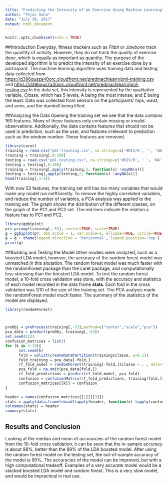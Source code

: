 ---
title: "Predicting the Intensity of an Exercise Using Machine Learning"
author: "Tejas Guha"
date: "July 30, 2017"
output: html_document
---

```{r setup, include=FALSE}
knitr::opts_chunk$set(echo = TRUE)
```

##Introduction
Everyday, fitness trackers such as *Fitbit* or *Jawbone* track the quantity of activity.  However, they do not track the *quality* of exercise done, which is equally as important as quantity. The purpose of the developed algorithm is to predict the intensity of an exercise done by a participant.   The machine learning algorithm uses training data and testing data collected from <https://d396qusza40orc.cloudfront.net/predmachlearn/pml-training.csv> and <https://d396qusza40orc.cloudfront.net/predmachlearn/pml-testing.csv>.In the data set, this intensity is represented by the qualitative variable, *Classe*, which has 5 levels, A being the most intense, and E being the least.  Data was collected from sensors on the participants' hips, waist, and arms, and the dumbell being lifted.  

##Analyzing the Data
Opening the training set we see that the data contains 160 features.  Many of these features only contain missing or invalid observations.
Additionally, the data contains features that should not be used in prediction, such as the user, and features irrelevant to prediction such as the window number.  These features are removed.

```{r message=FALSE, warning=FALSE}
library(caret)
training = read.csv("pml-training.csv", na.strings=c('#DIV/0', '', 'NA'))
training = training[,8:160]
testing = read.csv("pml-testing.csv", na.strings=c('#DIV/0', ' ', 'NA'))
testing = testing[,8:160]
training = training[,apply(training,2, function(x) !anyNA(x))]
testing = testing[,apply(testing,2, function(x) !anyNA(x))]
head(training[,1:5])
```

With now 53 features, the training set still has too many variables that would make any model run inefficiently.  To remove the highly correlated variables, and reduce the number of variables, a PCA analysis was applied to the training set.  The graph shows the distribution of the different classes, on the graph of the PC1 and PC2 set.  The red lines indicate the relation a feature has to PC1 and PC2.

```{r message=FALSE, warning=FALSE}
library(ggbiplot)
pr= prcomp(training[,-53], center=TRUE, scale=TRUE)
g = ggbiplot(pr, obs.scale = 1, var.scale=1, ellipse=TRUE, circle=TRUE, groups = training$classe)
g = g + theme(legend.direction = 'horizontal', legend.position='top')
print(g)
```

##Building and Testing the Model
Other models were analyzed, such as a boosted LDA model, however, the accuracy of the random forest model was unmatched in this situtation.  The random forest model was much faster with the randomForest package than the caret package, and computationally less stressing than the boosted LDA model.  To test the random forest model, a 10-fold cross validation was done, with the accuracy and statistics of each model recorded in the data frame **stats**.  Each fold in the cross validation was 1/10 of the size of the training set.  The PCA analysis made the randomForest model much faster.  The summary of the statistics of the model are displayed.
```{r message=FALSE, warning=FALSE}

library(randomForest)



preObj = preProcess(training[,-53],method=c("center","scale","pca"))
pca_data = predict(preObj, training[,-53])
set.seed(123)
confusion_matrices = list()
for (k in 1:10){
      set.seed(k)
      fold = unlist(createDataPartition(training$classe, p=0.1))
      fold_training = pca_data[-fold,]
      rf_fold_model = randomForest(training[-fold,]$classe ~ . , data=fold_training, ntree=100)
      pca_fold = na.omit(pca_data[fold,])
      rf_fold_predictions = predict(rf_fold_model, pca_fold)
      confusion = confusionMatrix(rf_fold_predictions, training[fold,]$classe)
      confusion_matrices[[k]] = confusion
}

header = names(confusion_matrices[[1]][[3]])
stats = apply(data.frame(rbind(lapply(header, function(x) lapply(confusion_matrices, function(y) y[[3]][[x]])))),2,unlist)
colnames(stats) = header
summary(stats)
```

## Results and Conclusion
Looking at the median and mean of accurarcies of the random forest model from the 10-fold cross validation, it can be seen that the in-sample accuracy is about 98%, better than the 89% of the LDA boosted model.  After using the random forest model on the testing set, the out-of-sample accuracy of the model is 90%.  The accuracies of the model can be improved, but with a high computational tradeoff.  Examples of a very accurate model would be a stacked boosted LDA model and random forest.  This is a very slow model, and would be impractical in real use.